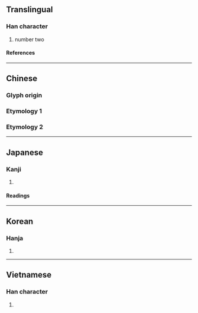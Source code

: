 {{also|二}}
{{character info}}
==Translingual==

===Han character===
{{Han char|rn=56|rad=弋|as=2|sn=5|four=4310.0|canj=IPMM|ids=⿹弋二}}

# number two

====References====
{{Han ref|kx=0355.040|dkj=09661|dj=0670.210|hdz=10558.050|uh=5F0D}}

----

==Chinese==

===Glyph origin===
{{Han etym}}

===Etymology 1===
{{zh-see|二|av}}

===Etymology 2===
{{zh-see|貳|ss}}

{{cln|zh|numeral symbols|numerals}}

----

==Japanese==

===Kanji===
{{ja-kanji|grade=|rs=弋02}}

# {{rfdef|ja|sort=弋02}}

====Readings====
{{ja-readings
|goon=に
|kanon=じ
|kun=ふた-, ふた-つ, ふたた-び
|nanori=かず
}}

----

==Korean==

===Hanja===
{{ko-hanja|hangeul=이|eumhun=|rv=i|mr=i|y=i}}

# {{rfdef|ko|sort=弋02}}

----

==Vietnamese==

===Han character===
{{vi-readings|reading=nhị, nhẹ, nhi|rs=弋02}}

# {{rfdef|vi|sort=弋02}}